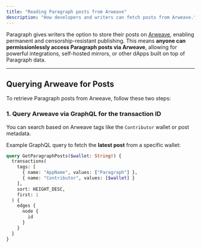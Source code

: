 ```yaml
---
title: "Reading Paragraph posts from Arweave"
description: "How developers and writers can fetch posts from Arweave."
---
```


Paragraph gives writers the option to store their posts on [Arweave](https://www.arweave.org/), enabling permanent and censorship-resistant publishing. This means **anyone can permissionlessly access Paragraph posts via Arweave**, allowing for powerful integrations, self-hosted mirrors, or other dApps built on top of Paragraph data.

---

## Querying Arweave for Posts

To retrieve Paragraph posts from Arweave, follow these two steps:

### 1. Query Arweave via GraphQL for the transaction ID

You can search based on Arweave tags like the `Contributor` wallet or post metadata.

Example GraphQL query to fetch the **latest post** from a specific wallet:

```graphql
query GetParagraphPosts($wallet: String!) {
  transactions(
    tags: [
      { name: "AppName", values: ["Paragraph"] },
      { name: "Contributor", values: [$wallet] }
    ],
    sort: HEIGHT_DESC,
    first: 1
  ) {
    edges {
      node {
        id
      }
    }
  }
}
```